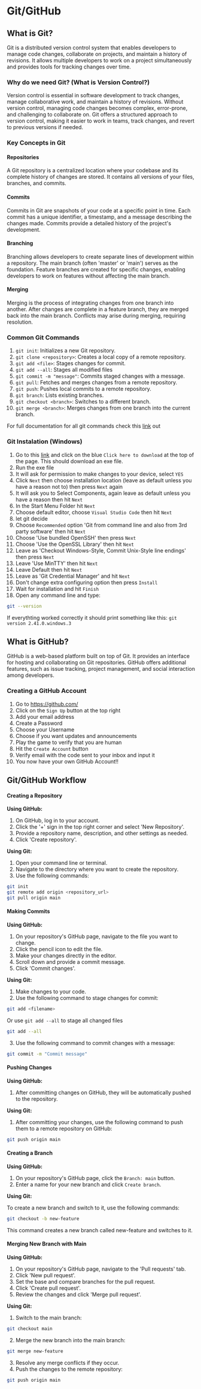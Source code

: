 # Git/GitHub

## What is Git?

Git is a distributed version control system that enables developers to manage code changes, collaborate on projects, and maintain a history of revisions. It allows multiple developers to work on a project simultaneously and provides tools for tracking changes over time.

### Why do we need Git? (What is Version Control?)

Version control is essential in software development to track changes, manage collaborative work, and maintain a history of revisions. Without version control, managing code changes becomes complex, error-prone, and challenging to collaborate on. Git offers a structured approach to version control, making it easier to work in teams, track changes, and revert to previous versions if needed.

### Key Concepts in Git

#### Repositories

A Git repository is a centralized location where your codebase and its complete history of changes are stored. It contains all versions of your files, branches, and commits.

#### Commits

Commits in Git are snapshots of your code at a specific point in time. Each commit has a unique identifier, a timestamp, and a message describing the changes made. Commits provide a detailed history of the project's development.

#### Branching

Branching allows developers to create separate lines of development within a repository. The main branch (often 'master' or 'main') serves as the foundation. Feature branches are created for specific changes, enabling developers to work on features without affecting the main branch.

#### Merging

Merging is the process of integrating changes from one branch into another. After changes are complete in a feature branch, they are merged back into the main branch. Conflicts may arise during merging, requiring resolution.

### Common Git Commands
1. `git init`: Initializes a new Git repository.
2. `git clone <repository>`: Creates a local copy of a remote repository.
3. `git add <file>`: Stages changes for commit.
4. `git add --all`: Stages all modified files
5. `git commit -m "message"`: Commits staged changes with a message.
6. `git pull`: Fetches and merges changes from a remote repository.
7. `git push`: Pushes local commits to a remote repository.
8. `git branch`: Lists existing branches.
9. `git checkout <branch>`: Switches to a different branch.
10. `git merge <branch>`: Merges changes from one branch into the current branch.

For full documentation for all git commands check this [link](https://git-scm.com/docs/git#_high_level_commands_porcelain) out

### Git Instalation (Windows)

1. Go to this [link](https://git-scm.com/download/win) and click on the blue `Click here to download` at the top of the page. This should download an exe file.
2. Run the exe file 
3. It will ask for permission to make changes to your device, select `YES`
4. Click `Next` then choose installation location (leave as default unless you have a reason not to) then press `Next` again
5. It will ask you to Select Components, again leave as default unless you have a reason then hit `Next`
6. In the Start Menu Folder hit `Next`
7. Choose default editor, choose `Visual Studio Code` then hit `Next`
8. let git decide
9. Choose `Recommended` option 'Git from command line and also from 3rd party software' then hit `Next`
10. Choose 'Use bundled OpenSSH' then press `Next`
11. Choose 'Use the OpenSSL Library' then hit `Next`
12. Leave as 'Checkout Windows-Style, Commit Unix-Style line endings' then press `Next`
13. Leave 'Use MinTTY' then hit `Next`
14. Leave Default then hit `Next`
15. Leave as 'Git Credential Manager' and hit `Next`
16. Don't change extra configuring option then press `Install`
17. Wait for installation and hit `Finish`
18. Open any command line and type: 
```sh copy
git --version
```
If everythting worked correctly it should print something like this:
`git version 2.41.0.windows.3`

## What is GitHub?

GitHub is a web-based platform built on top of Git. It provides an interface for hosting and collaborating on Git repositories. GitHub offers additional features, such as issue tracking, project management, and social interaction among developers.

### Creating a GitHub Account

1. Go to https://github.com/
2. Click on the `Sign Up` button at the top right
3. Add your email address
4. Create a Password
5. Choose your Username
6. Choose if you want updates and announcements
7. Play the game to verify that you are human
8. Hit the `Create Account` button
9. Verify email with the code sent to your inbox and input it
10. You now have your own GitHub Account!!

## Git/GitHub Workflow

#### Creating a Repository

**Using GitHub:**

1. On GitHub, log in to your account.
2. Click the '+' sign in the top right corner and select 'New Repository'.
3. Provide a repository name, description, and other settings as needed.
4. Click 'Create repository'.

**Using Git:**

1. Open your command line or terminal.
2. Navigate to the directory where you want to create the repository.
3. Use the following commands:
```sh copy
git init
git remote add origin <repository_url>
git pull origin main
```

#### Making Commits

**Using GitHub:**

1. On your repository's GitHub page, navigate to the file you want to change.
2. Click the pencil icon to edit the file.
3. Make your changes directly in the editor.
4. Scroll down and provide a commit message.
5. Click 'Commit changes'.

**Using Git:**

1. Make changes to your code.
2. Use the following command to stage changes for commit:
```sh copy
git add <filename>
```
Or use `git add --all` to stage all changed files
```sh copy
git add --all
```
3. Use the following command to commit changes with a message:
```sh copy
git commit -m "Commit message"
```

#### Pushing Changes

**Using GitHub:**

1. After committing changes on GitHub, they will be automatically pushed to the repository.

**Using Git:**

1. After committing your changes, use the following command to push them to a remote repository on GitHub:

```sh copy
git push origin main
```

#### Creating a Branch

**Using GitHub:**

1. On your repository's GitHub page, click the `Branch: main` button.
2. Enter a name for your new branch and click `Create branch`.

**Using Git:**

To create a new branch and switch to it, use the following commands:
```sh copy
git checkout -b new-feature
```
This command creates a new branch called new-feature and switches to it.

#### Merging New Branch with Main

**Using GitHub:**

1. On your repository's GitHub page, navigate to the 'Pull requests' tab.
2. Click 'New pull request'.
3. Set the base and compare branches for the pull request.
4. Click 'Create pull request'.
5. Review the changes and click 'Merge pull request'.

**Using Git:**

1. Switch to the main branch:
```sh copy
git checkout main
```
2. Merge the new branch into the main branch:
```sh copy
git merge new-feature
```
3. Resolve any merge conflicts if they occur.
4. Push the changes to the remote repository:
```sh copy
git push origin main
```

